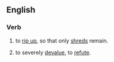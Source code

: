 ==English==

===Verb===
{{head|en|verb|head=[[rip]] to [[shreds]]}}

# to [[rip up]], so that only [[shred]]s remain.
# {{label|en|idiomatic}} to severely [[devalue]], to [[refute]].